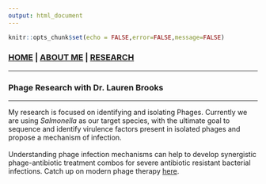 ```yaml
---
output: html_document
---
```


```r
knitr::opts_chunk$set(echo = FALSE,error=FALSE,message=FALSE)
```

### [**HOME**](http://mpark673.github.io/) | [**ABOUT ME**](http://mpark673.github.io/About_Me/) | [**RESEARCH**](http://mpark673.github.io/research/)

___
### Phage Research with Dr. Lauren Brooks
___


My research is focused on identifying and isolating Phages. Currently we are using *Salmonella* as our target species, with the ultimate goal to sequence and identify virulence factors present in isolated phages and propose a mechanism of infection.
<br><br>
Understanding phage infection mechanisms can help to develop synergistic phage-antibiotic treatment combos for severe antibiotic resistant bacterial infections. Catch up on modern phage therapy [here](https://academic.oup.com/emph/article/2018/1/60/4923328).